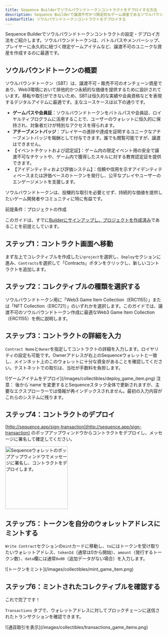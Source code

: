 ```yaml
---
title: Sequence Builderでソウルバウンドトークンコントラクトをデプロイする方法
description: Sequence Builderで譲渡不可かつ限定的なゲーム資産であるソウルバウンドトークンコントラクトをデプロイする方法を学びましょう。このガイドでは、セットアップや主要な手順、譲渡不可NFTのデプロイにおけるベストプラクティスを解説します。
sidebarTitle: ソウルバウンドトークンコントラクトをデプロイする
---
```


Sequence Builderでソウルバウンドトークンコントラクトの設定・デプロイ方法をご紹介します。ソウルバウンドトークンは、バトルパスやメンバーシップ、プレイヤーに永久的に紐づく限定ゲームアイテムなど、譲渡不可のユニークな資産を作成するのに最適です。

## ソウルバウンドトークンの概要
ソウルバウンドトークン（SBT）は、譲渡不可・販売不可のオンチェーン資産であり、Web3環境において排他的かつ永続的な価値を提供するために設計されています。移転や取引ができないため、SBTは恒久的な実績や会員資格などを表現するデジタルアイテムに最適です。主なユースケースは以下の通りです。
- **ゲームパスや会員証**：ソウルバウンドトークンをバトルパスや会員証、ロイヤルティプログラムに活用することで、ユーザーのウォレットに恒久的に保持され、対象者だけが特別なアクセスを得られます。
- **アチーブメントバッジ**：プレイヤーの進捗や達成を証明するユニークなアチーブメントバッジを報酬として付与できます。誰でも閲覧可能ですが、譲渡はできません。
- 【イベントチケットおよび認定証】：ゲーム内の限定イベント用の安全で譲渡不可なチケットや、ゲーム内で獲得したスキルに対する教育認定証を提供できます。
- 【アイデンティティおよび評価システム】：信頼や信用を示すアイデンティティベースまたは評価ベースのトークンを発行し、公平なプレイやユーザーのエンゲージメントを支援します。

ソウルバウンドトークンは、投機的な取引を必要とせず、持続的な価値を提供したいゲーム開発者やコミュニティに特に有益です。

<Warning>
  前提条件：プロジェクトの作成

  このガイドは、すでに[Builderにサインアップし、プロジェクトを作成済み](/solutions/builder/getting-started)であることを前提としています。
</Warning>

## ステップ1：コントラクト画面へ移動
まず左上でコレクティブルを作成したい`project`を選択し、`Deploy`セクションに進み、`Contracts`を選択して「Contracts」ボタンをクリックし、新しいコントラクトを追加します。

## ステップ2：コレクティブルの種類を選択する
ソウルバウンドトークン用に「Web3 Game Item Collection（ERC1155）」または「NFT Collection（ERC721）」のいずれかを選択します。このガイドでは、譲渡不可のソウルバウンドトークン作成に最適なWeb3 Game Item Collection（ERC1155）を例に説明します。

## ステップ3：コントラクトの詳細を入力
`Contract Name`と`Owner`を指定してコントラクトの詳細を入力します。ロイヤリティの設定も可能です。Ownerアドレスが右上のSequenceウォレットと一致し、メインネット上のこのウォレットに十分な資金があることを確認してください。テストネットでの取引は、当社が手数料を負担します。

<Frame>
  ![ゲームアイテムをデプロイ](/images/collectibles/deploy_game_item.png)
</Frame>

<Warning>
  注意：
  後から`name`を変更するとSequenceスタック全体で更新されますが、主要なエクスプローラーでは情報が再インデックスされません。最初の入力内容がこれらのシステムに残ります。
</Warning>

## ステップ4：コントラクトのデプロイ
[http://sequence.app/sign-transaction](http://sequence.app/sign-transaction) のポップアップウィンドウからコントラクトをデプロイし、メッセージに署名して確定してください。

<Frame>
  <img src="/images/collectibles/sign_deploy_transaction.png" width="200" alt="Sequenceウォレットのポップアップウィンドウでメッセージに署名し、コントラクトをデプロイします。" />
</Frame>

## ステップ5：トークンを自分のウォレットアドレスにミントする
`Write Contract`セクションの`mint`カードに移動し、`to`にはトークンを受け取りたいウォレットアドレス、`tokenId`（通常は0から開始）、`amount`（発行するトークン数）、`data`欄には通常`0x00`（追加データがない場合）を入力します。

<Frame>
  ![トークンをミント](/images/collectibles/mint_game_item.png)
</Frame>

## ステップ6：ミントされたコレクティブルを確認する
これで完了です！

`Transactions` タブで、ウォレットアドレスに対してブロックチェーンに送信されたトランザクションを確認できます。

<Frame>
  ![通貨取引を表示](/images/collectibles/transactions_game_items.png)
</Frame>
